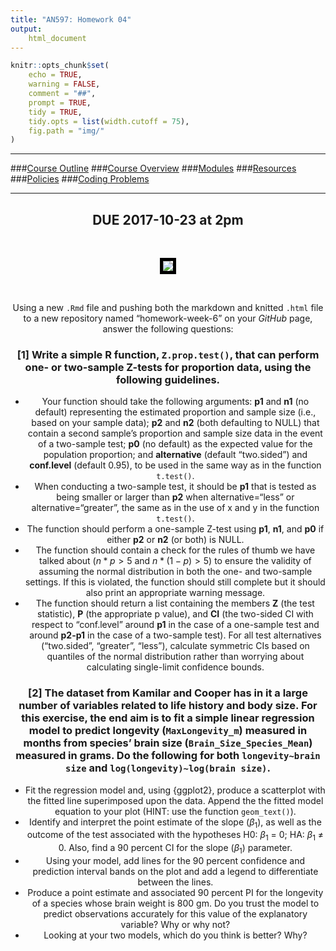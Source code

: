 ```yaml
---
title: "AN597: Homework 04"
output:
    html_document
---
```


```r
knitr::opts_chunk$set(
	echo = TRUE,
	warning = FALSE,
	comment = "##",
	prompt = TRUE,
	tidy = TRUE,
	tidy.opts = list(width.cutoff = 75),
	fig.path = "img/"
)
```

***

###[Course Outline](https://fuzzyatelin.github.io/bioanth-stats/outline.html)
###[Course Overview](https://fuzzyatelin.github.io/bioanth-stats/overview.html)
###[Modules](https://fuzzyatelin.github.io/bioanth-stats/modules.html)
###[Resources](https://fuzzyatelin.github.io/bioanth-stats/resources.html)
###[Policies](https://fuzzyatelin.github.io/bioanth-stats/policies.html)
###[Coding Problems](https://fuzzyatelin.github.io/bioanth-stats/studentproblems.html)

***
<center>

## DUE 2017-10-23 at 2pm

<br>
<center><p><img src="https://i.pinimg.com/originals/22/50/6e/22506e027fd83560ff8b18c502a2b3fc.gif" style="border:5px solid black"></p>
</center>

<br>

Using a new `.Rmd` file and pushing both the markdown and knitted `.html` file to a new repository named "homework-week-6" on your *GitHub* page, answer the following questions:

### [1] Write a simple R function, `Z.prop.test()`, that can perform one- or two-sample Z-tests for proportion data, using the following guidelines.

- Your function should take the following arguments: **p1** and **n1** (no default) representing the estimated proportion and sample size (i.e., based on your sample data); **p2** and **n2** (both defaulting to NULL) that contain a second sample's proportion and sample size data in the event of a two-sample test; **p0** (no default) as the expected value for the population proportion; and **alternative** (default "two.sided") and **conf.level** (default 0.95), to be used in the same way as in the function `t.test()`.
- When conducting a two-sample test, it should be **p1** that is tested as being smaller or larger than **p2** when alternative="less" or alternative="greater", the same as in the use of x and y in the function `t.test()`.
- The function should perform a one-sample Z-test using **p1**, **n1**, and **p0** if either **p2** or **n2** (or both) is NULL.
- The function should contain a check for the rules of thumb we have talked about ($n * p > 5$ and $n * (1-p) > 5$) to ensure the validity of assuming the normal distribution in both the one- and two-sample settings. If this is violated, the function should still complete but it should also print an appropriate warning message.
- The function should return a list containing the members **Z** (the test statistic), **P** (the appropriate p value), and **CI** (the two-sided CI with respect to "conf.level" around **p1** in the case of a one-sample test and around **p2-p1** in the case of a two-sample test). For all test alternatives ("two.sided", "greater", "less"), calculate symmetric CIs based on quantiles of the normal distribution rather than worrying about calculating single-limit confidence bounds.

### [2] The dataset from Kamilar and Cooper has in it a large number of variables related to life history and body size. For this exercise, the end aim is to fit a simple linear regression model to predict longevity (`MaxLongevity_m`) measured in months from species' brain size (`Brain_Size_Species_Mean`) measured in grams. Do the following for both `longevity~brain size` and `log(longevity)~log(brain size)`.

- Fit the regression model and, using {ggplot2}, produce a scatterplot with the fitted line superimposed upon the data. Append the the fitted model equation to your plot (HINT: use the function `geom_text()`).
- Identify and interpret the point estimate of the slope ($\beta_1$), as well as the outcome of the test associated with the hypotheses H0: $\beta_1$ = 0; HA: $\beta_1$ ≠ 0. Also, find a 90 percent CI for the slope ($\beta_1$) parameter.
- Using your model, add lines for the 90 percent confidence and prediction interval bands on the plot and add a legend to differentiate between the lines.
- Produce a point estimate and associated 90 percent PI for the longevity of a species whose brain weight is 800 gm. Do you trust the model to predict observations accurately for this value of the explanatory variable? Why or why not?
- Looking at your two models, which do you think is better? Why?
